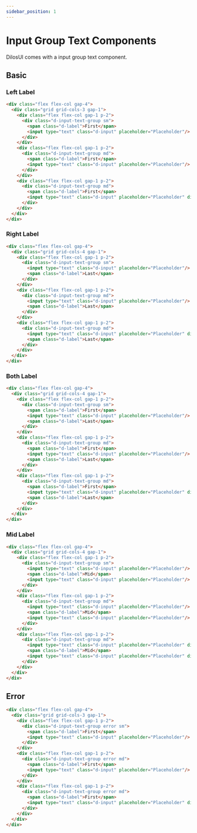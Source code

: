 ```yaml
---
sidebar_position: 1
---
```


# Input Group Text Components

DilosUI comes with a input group text component.



<Left />


<Right />


<Both />


<Mid />

## Basic
### Left Label
```html live
<div class="flex flex-col gap-4">
  <div class="grid grid-cols-3 gap-1">
    <div class="flex flex-col gap-1 p-2">
      <div class="d-input-text-group sm">
        <span class="d-label">First</span>
        <input type="text" class="d-input" placeholder="Placeholder"/>
      </div>
    </div>
    <div class="flex flex-col gap-1 p-2">
      <div class="d-input-text-group md">
        <span class="d-label">First</span>
        <input type="text" class="d-input" placeholder="Placeholder"/>
      </div>
    </div>
    <div class="flex flex-col gap-1 p-2">
      <div class="d-input-text-group md">
        <span class="d-label">First</span>
        <input type="text" class="d-input" placeholder="Placeholder" disabled/>
      </div>
    </div>
  </div>
</div>
```

### Right Label
```html live
<div class="flex flex-col gap-4">
  <div class="grid grid-cols-4 gap-1">
    <div class="flex flex-col gap-1 p-2">
      <div class="d-input-text-group sm">
        <input type="text" class="d-input" placeholder="Placeholder"/>
        <span class="d-label">Last</span>
      </div>
    </div>
    <div class="flex flex-col gap-1 p-2">
      <div class="d-input-text-group md">
        <input type="text" class="d-input" placeholder="Placeholder"/>
        <span class="d-label">Last</span>
      </div>
    </div>
    <div class="flex flex-col gap-1 p-2">
      <div class="d-input-text-group md">
        <input type="text" class="d-input" placeholder="Placeholder" disabled/>
        <span class="d-label">Last</span>
      </div>
    </div>
  </div>
</div>
```


### Both Label
```html live
<div class="flex flex-col gap-4">
  <div class="grid grid-cols-4 gap-1">
    <div class="flex flex-col gap-1 p-2">
      <div class="d-input-text-group sm">
        <span class="d-label">First</span>
        <input type="text" class="d-input" placeholder="Placeholder"/>
        <span class="d-label">Last</span>
      </div>
    </div>
    <div class="flex flex-col gap-1 p-2">
      <div class="d-input-text-group md">
        <span class="d-label">First</span>
        <input type="text" class="d-input" placeholder="Placeholder"/>
        <span class="d-label">Last</span>
      </div>
    </div>
    <div class="flex flex-col gap-1 p-2">
      <div class="d-input-text-group md">
        <span class="d-label">First</span>
        <input type="text" class="d-input" placeholder="Placeholder" disabled/>
        <span class="d-label">Last</span>
      </div>
    </div>
  </div>
</div>
```


### Mid Label
```html live
<div class="flex flex-col gap-4">
  <div class="grid grid-cols-4 gap-1">
    <div class="flex flex-col gap-1 p-2">
      <div class="d-input-text-group sm">
        <input type="text" class="d-input" placeholder="Placeholder"/>
        <span class="d-label">Mid</span>
        <input type="text" class="d-input" placeholder="Placeholder"/>
      </div>
    </div>
    <div class="flex flex-col gap-1 p-2">
      <div class="d-input-text-group md">
        <input type="text" class="d-input" placeholder="Placeholder"/>
        <span class="d-label">Mid</span>
        <input type="text" class="d-input" placeholder="Placeholder"/>
      </div>
    </div>
    <div class="flex flex-col gap-1 p-2">
      <div class="d-input-text-group md">
        <input type="text" class="d-input" placeholder="Placeholder" disabled/>
        <span class="d-label">Mid</span>
        <input type="text" class="d-input" placeholder="Placeholder" disabled/>
      </div>
    </div>
  </div>
</div>
```

## Error
```html live
<div class="flex flex-col gap-4">
  <div class="grid grid-cols-3 gap-1">
    <div class="flex flex-col gap-1 p-2">
      <div class="d-input-text-group error sm">
        <span class="d-label">First</span>
        <input type="text" class="d-input" placeholder="Placeholder"/>
      </div>
    </div>
    <div class="flex flex-col gap-1 p-2">
      <div class="d-input-text-group error md">
        <span class="d-label">First</span>
        <input type="text" class="d-input" placeholder="Placeholder"/>
      </div>
    </div>
    <div class="flex flex-col gap-1 p-2">
      <div class="d-input-text-group error md">
        <span class="d-label">First</span>
        <input type="text" class="d-input" placeholder="Placeholder" disabled/>
      </div>
    </div>
  </div>
</div>
```